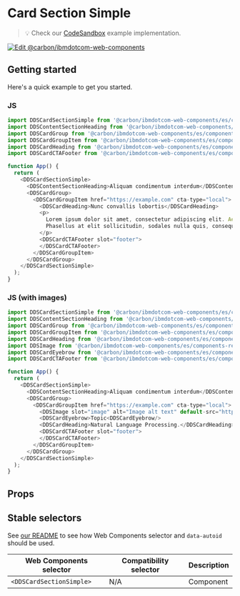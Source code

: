 
# Card Section Simple

> 💡 Check our
> [CodeSandbox](https://githubbox.com/carbon-design-system/carbon-for-ibm-dotcom/tree/v1/packages/web-components/examples/codesandbox/components-react/card-section-simple)
> example implementation.

[![Edit @carbon/ibmdotcom-web-components](https://codesandbox.io/static/img/play-codesandbox.svg)](https://githubbox.com/carbon-design-system/carbon-for-ibm-dotcom/tree/v1/packages/web-components/examples/codesandbox/components-react/card-section-simple)

## Getting started

Here's a quick example to get you started.

### JS

```javascript
import DDSCardSectionSimple from '@carbon/ibmdotcom-web-components/es/components-react/card-section-simple/card-section-simple';
import DDSContentSectionHeading from '@carbon/ibmdotcom-web-components/es/components-react/content-section/content-section-heading';
import DDSCardGroup from '@carbon/ibmdotcom-web-components/es/components-react/card-group/card-group';
import DDSCardGroupItem from '@carbon/ibmdotcom-web-components/es/components-react/card-group/card-group-item';
import DDSCardHeading from '@carbon/ibmdotcom-web-components/es/components-react/card/card-heading';
import DDSCardCTAFooter from '@carbon/ibmdotcom-web-components/es/components-react/cta/card-cta-footer';

function App() {
  return (
    <DDSCardSectionSimple>
      <DDSContentSectionHeading>Aliquam condimentum interdum</DDSContentSectionHeading>
      <DDSCardGroup>
        <DDSCardGroupItem href="https://example.com" cta-type="local">
          <DDSCardHeading>Nunc convallis lobortis</DDSCardHeading>
          <p>
            Lorem ipsum dolor sit amet, consectetur adipiscing elit. Aenean et ultricies est. Mauris iaculis eget dolor nec hendrerit.
            Phasellus at elit sollicitudin, sodales nulla quis, consequat libero.
          </p>
          <DDSCardCTAFooter slot="footer">
          </DDSCardCTAFooter>
        </DDSCardGroupItem>
      </DDSCardGroup>
    </DDSCardSectionSimple>
  );
}
```

### JS (with images)

```javascript
import DDSCardSectionSimple from '@carbon/ibmdotcom-web-components/es/components-react/card-section-simple/card-section-simple';
import DDSContentSectionHeading from '@carbon/ibmdotcom-web-components/es/components-react/content-section/content-section-heading';
import DDSCardGroup from '@carbon/ibmdotcom-web-components/es/components-react/card-group/card-group';
import DDSCardGroupItem from '@carbon/ibmdotcom-web-components/es/components-react/card-group/card-group-item';
import DDSCardHeading from '@carbon/ibmdotcom-web-components/es/components-react/card/card-heading';
import DDSImage from '@carbon/ibmdotcom-web-components/es/components-react/image/image';
import DDSCardEyebrow from '@carbon/ibmdotcom-web-components/es/components-react/card/card-eyebrow';
import DDSCardCTAFooter from '@carbon/ibmdotcom-web-components/es/components-react/cta/card-cta-footer';

function App() {
  return (
    <DDSCardSectionSimple>
      <DDSContentSectionHeading>Aliquam condimentum interdum</DDSContentSectionHeading>
      <DDSCardGroup>
        <DDSCardGroupItem href="https://example.com" cta-type="local">
          <DDSImage slot="image" alt="Image alt text" default-src="https://dummyimage.com/1056x792/ee5396/161616&amp;text=4:3" />
          <DDSCardEyebrow>Topic<DDSCardEyebrow/>
          <DDSCardHeading>Natural Language Processing.</DDSCardHeading>
          <DDSCardCTAFooter slot="footer">
          </DDSCardCTAFooter>
        </DDSCardGroupItem>
      </DDSCardGroup>
    </DDSCardSectionSimple>
  );
}
```

## Props

<Props of={PropTypesRef} />

## Stable selectors

See [our README](https://github.com/carbon-design-system/carbon-for-ibm-dotcom/tree/v1/packages/web-components#stable-selectors-for-analytics-and-integratione2e-testing-in-web-components) to see how Web Components selector and `data-autoid` should be used.

| Web Components selector | Compatibility selector | Description |
| ----------------------- | ---------------------- | ----------- |
| `<DDSCardSectionSimple>`       | N/A                    | Component   |

<Description markdown={contributing} />
